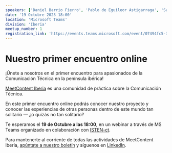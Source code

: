 ```yaml
---
speakers: ['Daniel Barrio Fierro', 'Pablo de Eguileor Astigarraga', 'Sara Sánchez Ortiz']
date: '19 Octubre 2023 18:00'
location: 'Microsoft Teams'
division: 'Iberia'
meetup_number: 1
registration_link: 'https://events.teams.microsoft.com/event/07494fc5-36de-41c3-9874-7ff2e7e4c17f@5fd564c1-397f-4cf3-a8b0-6b26f58f3539'
---
```


# Nuestro primer encuentro online

¡Únete a nosotros en el primer encuentro para apasionados de la Comunicación Técnica en la península ibérica! 

[MeetContent Iberia](https://meetcontent.github.io/blog/iberia-hola-mundo) es una comunidad de práctica sobre la Comunicación Técnica.

En este primer encuentro online podrás conocer nuestro proyecto y conocer las experiencias de otras personas dentro de este mundo tan solitario — ¿o quizás no tan solitario?

Te esperamos el **19 de Octubre a las 18:00**, en un webinar a través de MS Teams organizado en colaboración con [ISTEN-ct](https://isten-ct.com/).

Para mantenerte al corriente de todas las actividades de MeetContent Iberia, [apúntate a nuestro boletín](https://meetcontent.github.io/iberia#newsletter-title) y síguenos en [LinkedIn](https://www.linkedin.com/company/100016156/).
